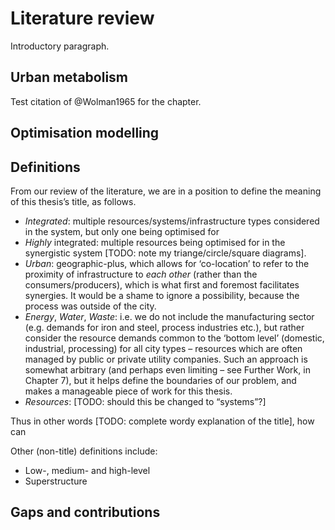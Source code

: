 # Literature review

Introductory paragraph.

## Urban metabolism

Test citation of @Wolman1965 for the chapter.

## Optimisation modelling

## Definitions

From our review of the literature, we are in a position to define the meaning of this thesis's title, as follows.

- *Integrated*: multiple resources/systems/infrastructure types  considered in the system, but only one being optimised for
- *Highly* integrated: multiple resources being optimised for in the synergistic system [TODO: note my triange/circle/square diagrams].
- *Urban*: geographic-plus, which allows for 'co-location' to refer to the proximity of infrastructure to *each other* (rather than the consumers/producers), which is what first and foremost facilitates synergies. It would be a shame to ignore a possibility, because the process was outside of the city.
- *Energy*, *Water*, *Waste*: i.e. we do not include the manufacturing sector (e.g. demands for iron and steel, process industries etc.), but rather consider the resource demands common to the 'bottom level' (domestic, industrial, processing) for all city types -- resources which are often managed by public or private utility companies. Such an approach is somewhat arbitrary (and perhaps even limiting -- see Further Work, in Chapter 7), but it helps define the boundaries of our problem, and makes a manageable piece of work for this thesis.
- *Resources*: [TODO: should this be changed to "systems"?]

Thus in other words [TODO: complete wordy explanation of the title], how can 

Other (non-title) definitions include:

- Low-, medium- and high-level
- Superstructure

## Gaps and contributions
